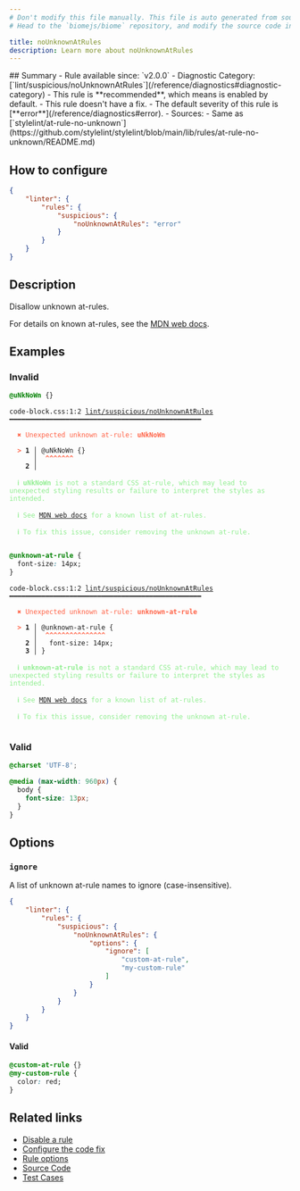 ```yaml
---
# Don't modify this file manually. This file is auto generated from source, and you will lose your changes next time the website is built.
# Head to the `biomejs/biome` repository, and modify the source code in there.

title: noUnknownAtRules
description: Learn more about noUnknownAtRules
---
```


<Tabs>
<TabItem label="CSS" icon="seti:css">
## Summary
- Rule available since: `v2.0.0`
- Diagnostic Category: [`lint/suspicious/noUnknownAtRules`](/reference/diagnostics#diagnostic-category)
- This rule is **recommended**, which means is enabled by default.
- This rule doesn't have a fix.
- The default severity of this rule is [**error**](/reference/diagnostics#error).
- Sources: 
  - Same as [`stylelint/at-rule-no-unknown`](https://github.com/stylelint/stylelint/blob/main/lib/rules/at-rule-no-unknown/README.md)

## How to configure
```json title="biome.json"
{
	"linter": {
		"rules": {
			"suspicious": {
				"noUnknownAtRules": "error"
			}
		}
	}
}

```
## Description
Disallow unknown at-rules.

For details on known at-rules, see the [MDN web docs](https://developer.mozilla.org/en-US/docs/Web/CSS/At-rule).

## Examples

### Invalid

```css
@uNkNoWn {}
```

<pre class="language-text"><code class="language-text">code-block.css:1:2 <a href="https://biomejs.dev/linter/rules/no-unknown-at-rules">lint/suspicious/noUnknownAtRules</a> ━━━━━━━━━━━━━━━━━━━━━━━━━━━━━━━━━━━━━━━━━━━━━━━━<br /><br />  <strong><span style="color: Tomato;">✖</span></strong> <span style="color: Tomato;">Unexpected unknown at-rule: </span><span style="color: Tomato;"><strong>uNkNoWn</strong></span><span style="color: Tomato;"> </span><br />  <br />  <strong><span style="color: Tomato;">&gt;</span></strong> <strong>1 │ </strong>@uNkNoWn &#123;&#125;<br />   <strong>   │ </strong> <strong><span style="color: Tomato;">^</span></strong><strong><span style="color: Tomato;">^</span></strong><strong><span style="color: Tomato;">^</span></strong><strong><span style="color: Tomato;">^</span></strong><strong><span style="color: Tomato;">^</span></strong><strong><span style="color: Tomato;">^</span></strong><strong><span style="color: Tomato;">^</span></strong><br />    <strong>2 │ </strong><br />  <br />  <strong><span style="color: lightgreen;">ℹ</span></strong> <span style="color: lightgreen;"><strong>uNkNoWn</strong></span><span style="color: lightgreen;"> is not a standard CSS at-rule, which may lead to unexpected styling results or failure to interpret the styles as intended.</span><br />  <br />  <strong><span style="color: lightgreen;">ℹ</span></strong> <span style="color: lightgreen;">See </span><span style="color: lightgreen;"><a href="https://developer.mozilla.org/en-US/docs/Web/CSS/At-rule">MDN web docs</a></span><span style="color: lightgreen;"> for a known list of at-rules.</span><br />  <br />  <strong><span style="color: lightgreen;">ℹ</span></strong> <span style="color: lightgreen;">To fix this issue, consider removing the unknown at-rule.</span><br />  <br /></code></pre>

```css
@unknown-at-rule {
  font-size: 14px;
}
```

<pre class="language-text"><code class="language-text">code-block.css:1:2 <a href="https://biomejs.dev/linter/rules/no-unknown-at-rules">lint/suspicious/noUnknownAtRules</a> ━━━━━━━━━━━━━━━━━━━━━━━━━━━━━━━━━━━━━━━━━━━━━━━━<br /><br />  <strong><span style="color: Tomato;">✖</span></strong> <span style="color: Tomato;">Unexpected unknown at-rule: </span><span style="color: Tomato;"><strong>unknown-at-rule</strong></span><span style="color: Tomato;"> </span><br />  <br />  <strong><span style="color: Tomato;">&gt;</span></strong> <strong>1 │ </strong>@unknown-at-rule &#123;<br />   <strong>   │ </strong> <strong><span style="color: Tomato;">^</span></strong><strong><span style="color: Tomato;">^</span></strong><strong><span style="color: Tomato;">^</span></strong><strong><span style="color: Tomato;">^</span></strong><strong><span style="color: Tomato;">^</span></strong><strong><span style="color: Tomato;">^</span></strong><strong><span style="color: Tomato;">^</span></strong><strong><span style="color: Tomato;">^</span></strong><strong><span style="color: Tomato;">^</span></strong><strong><span style="color: Tomato;">^</span></strong><strong><span style="color: Tomato;">^</span></strong><strong><span style="color: Tomato;">^</span></strong><strong><span style="color: Tomato;">^</span></strong><strong><span style="color: Tomato;">^</span></strong><strong><span style="color: Tomato;">^</span></strong><br />    <strong>2 │ </strong>  font-size: 14px;<br />    <strong>3 │ </strong>&#125;<br />  <br />  <strong><span style="color: lightgreen;">ℹ</span></strong> <span style="color: lightgreen;"><strong>unknown-at-rule</strong></span><span style="color: lightgreen;"> is not a standard CSS at-rule, which may lead to unexpected styling results or failure to interpret the styles as intended.</span><br />  <br />  <strong><span style="color: lightgreen;">ℹ</span></strong> <span style="color: lightgreen;">See </span><span style="color: lightgreen;"><a href="https://developer.mozilla.org/en-US/docs/Web/CSS/At-rule">MDN web docs</a></span><span style="color: lightgreen;"> for a known list of at-rules.</span><br />  <br />  <strong><span style="color: lightgreen;">ℹ</span></strong> <span style="color: lightgreen;">To fix this issue, consider removing the unknown at-rule.</span><br />  <br /></code></pre>

### Valid

```css
@charset 'UTF-8';
```

```css
@media (max-width: 960px) {
  body {
    font-size: 13px;
  }
}
```

## Options

### `ignore`

A list of unknown at-rule names to ignore (case-insensitive).

```json title='biome.json'
{
	"linter": {
		"rules": {
			"suspicious": {
				"noUnknownAtRules": {
					"options": {
						"ignore": [
							"custom-at-rule",
							"my-custom-rule"
						]
					}
				}
			}
		}
	}
}

```

#### Valid

```css
@custom-at-rule {}
@my-custom-rule {
  color: red;
}
```

## Related links

- [Disable a rule](/linter/#disable-a-rule)
- [Configure the code fix](/linter#configure-the-code-fix)
- [Rule options](/linter/#rule-options)
- [Source Code](https://github.com/biomejs/biome/blob/main/crates/biome_css_analyze/src/lint/suspicious/no_unknown_at_rules.rs)
- [Test Cases](https://github.com/biomejs/biome/blob/main/crates/biome_css_analyze/tests/specs/suspicious/noUnknownAtRules)

</TabItem>
</Tabs>

